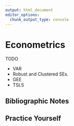 ```yaml
---
output: html_document
editor_options: 
  chunk_output_type: console
---
```

# Econometrics {#econometrics}
TODO

- VAR
- Robust and Clustered SEs.
- GEE
- TSLS




## Bibliographic Notes

## Practice Yourself
